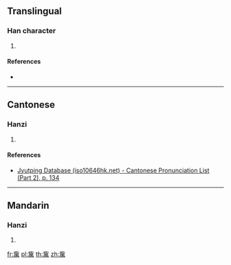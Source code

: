 {{character info/new}}
==Translingual==

===Han character===
{{Han char|rn=77|rad=止|as=11|sn=15|four=21227|canj=YPWLB|ids=⿱此禺}}

# {{defn|Han|sort=止11}}

====References====
* {{Han ref|kx=0848.151|dkj=24896|hdz=21445.070|uh=6B76|ud=27510|bh=E6D1|bd=59089}}

----

==Cantonese==

===Hanzi===
{{yue-hanzi|jyut=[[jyu4]]|y=yu4}}

# {{defn|lang=yue|sort=止11}}

====References====
*[http://www.iso10646hk.net/jp/document/download.jsp Jyutping Database (iso10646hk.net) - Cantonese Pronunciation List (Part 2), p. 134]

----

==Mandarin==

===Hanzi===
{{cmn-hanzi|pin=[[yú]] ([[yu2]])|wg=yü<sup>2</sup>}}

# {{defn|lang=cmn|sort=止11}}

[[fr:歶]]
[[pl:歶]]
[[th:歶]]
[[zh:歶]]